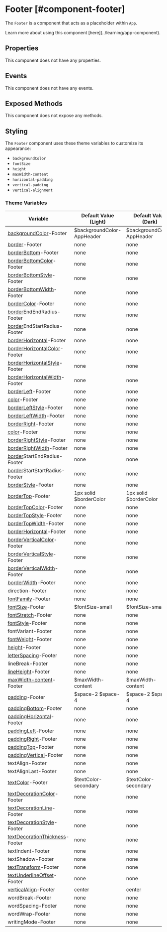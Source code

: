 
# Footer [#component-footer]

The `Footer` is a component that acts as a placeholder within `App`.

<Callout type="info" emoji="📔">
Learn more about using this component [here](../learning/app-component).
</Callout>

## Properties

This component does not have any properties.

## Events

This component does not have any events.

## Exposed Methods

This component does not expose any methods.

## Styling

The `Footer` component uses these theme variables to customize its appearance:

- `backgroundColor`
- `fontSize`
- `height`
- `maxWidth-content`
- `horizontal-padding`
- `vertical-padding`
- `vertical-alignment`

### Theme Variables

| Variable | Default Value (Light) | Default Value (Dark) |
| --- | --- | --- |
| [backgroundColor](../styles-and-themes/common-units/#color)-Footer | $backgroundColor-AppHeader | $backgroundColor-AppHeader |
| [border](../styles-and-themes/common-units/#border)-Footer | <GrayText>none</GrayText> | <GrayText>none</GrayText> |
| [borderBottom](../styles-and-themes/common-units/#border)-Footer | <GrayText>none</GrayText> | <GrayText>none</GrayText> |
| [borderBottomColor](../styles-and-themes/common-units/#color)-Footer | <GrayText>none</GrayText> | <GrayText>none</GrayText> |
| [borderBottomStyle](../styles-and-themes/common-units/#border-style)-Footer | <GrayText>none</GrayText> | <GrayText>none</GrayText> |
| [borderBottomWidth](../styles-and-themes/common-units/#size)-Footer | <GrayText>none</GrayText> | <GrayText>none</GrayText> |
| [borderColor](../styles-and-themes/common-units/#color)-Footer | <GrayText>none</GrayText> | <GrayText>none</GrayText> |
| [border](../styles-and-themes/common-units/#border)EndEndRadius-Footer | <GrayText>none</GrayText> | <GrayText>none</GrayText> |
| [border](../styles-and-themes/common-units/#border)EndStartRadius-Footer | <GrayText>none</GrayText> | <GrayText>none</GrayText> |
| [borderHorizontal](../styles-and-themes/common-units/#border)-Footer | <GrayText>none</GrayText> | <GrayText>none</GrayText> |
| [borderHorizontalColor](../styles-and-themes/common-units/#color)-Footer | <GrayText>none</GrayText> | <GrayText>none</GrayText> |
| [borderHorizontalStyle](../styles-and-themes/common-units/#border-style)-Footer | <GrayText>none</GrayText> | <GrayText>none</GrayText> |
| [borderHorizontalWidth](../styles-and-themes/common-units/#size)-Footer | <GrayText>none</GrayText> | <GrayText>none</GrayText> |
| [borderLeft](../styles-and-themes/common-units/#border)-Footer | <GrayText>none</GrayText> | <GrayText>none</GrayText> |
| [color](../styles-and-themes/common-units/#color)-Footer | <GrayText>none</GrayText> | <GrayText>none</GrayText> |
| [borderLeftStyle](../styles-and-themes/common-units/#border-style)-Footer | <GrayText>none</GrayText> | <GrayText>none</GrayText> |
| [borderLeftWidth](../styles-and-themes/common-units/#size)-Footer | <GrayText>none</GrayText> | <GrayText>none</GrayText> |
| [borderRight](../styles-and-themes/common-units/#border)-Footer | <GrayText>none</GrayText> | <GrayText>none</GrayText> |
| [color](../styles-and-themes/common-units/#color)-Footer | <GrayText>none</GrayText> | <GrayText>none</GrayText> |
| [borderRightStyle](../styles-and-themes/common-units/#border-style)-Footer | <GrayText>none</GrayText> | <GrayText>none</GrayText> |
| [borderRightWidth](../styles-and-themes/common-units/#size)-Footer | <GrayText>none</GrayText> | <GrayText>none</GrayText> |
| [border](../styles-and-themes/common-units/#border)StartEndRadius-Footer | <GrayText>none</GrayText> | <GrayText>none</GrayText> |
| [border](../styles-and-themes/common-units/#border)StartStartRadius-Footer | <GrayText>none</GrayText> | <GrayText>none</GrayText> |
| [borderStyle](../styles-and-themes/common-units/#border-style)-Footer | <GrayText>none</GrayText> | <GrayText>none</GrayText> |
| [borderTop](../styles-and-themes/common-units/#border)-Footer | 1px solid $borderColor | 1px solid $borderColor |
| [borderTopColor](../styles-and-themes/common-units/#color)-Footer | <GrayText>none</GrayText> | <GrayText>none</GrayText> |
| [borderTopStyle](../styles-and-themes/common-units/#border-style)-Footer | <GrayText>none</GrayText> | <GrayText>none</GrayText> |
| [borderTopWidth](../styles-and-themes/common-units/#size)-Footer | <GrayText>none</GrayText> | <GrayText>none</GrayText> |
| [borderHorizontal](../styles-and-themes/common-units/#border)-Footer | <GrayText>none</GrayText> | <GrayText>none</GrayText> |
| [borderVerticalColor](../styles-and-themes/common-units/#color)-Footer | <GrayText>none</GrayText> | <GrayText>none</GrayText> |
| [borderVerticalStyle](../styles-and-themes/common-units/#border-style)-Footer | <GrayText>none</GrayText> | <GrayText>none</GrayText> |
| [borderVerticalWidth](../styles-and-themes/common-units/#size)-Footer | <GrayText>none</GrayText> | <GrayText>none</GrayText> |
| [borderWidth](../styles-and-themes/common-units/#size)-Footer | <GrayText>none</GrayText> | <GrayText>none</GrayText> |
| direction-Footer | <GrayText>none</GrayText> | <GrayText>none</GrayText> |
| [fontFamily](../styles-and-themes/common-units/#fontFamily)-Footer | <GrayText>none</GrayText> | <GrayText>none</GrayText> |
| [fontSize](../styles-and-themes/common-units/#size)-Footer | $fontSize-small | $fontSize-small |
| [fontStretch](../styles-and-themes/common-units/#fontStretch)-Footer | <GrayText>none</GrayText> | <GrayText>none</GrayText> |
| [fontStyle](../styles-and-themes/common-units/#fontStyle)-Footer | <GrayText>none</GrayText> | <GrayText>none</GrayText> |
| fontVariant-Footer | <GrayText>none</GrayText> | <GrayText>none</GrayText> |
| [fontWeight](../styles-and-themes/common-units/#fontWeight)-Footer | <GrayText>none</GrayText> | <GrayText>none</GrayText> |
| [height](../styles-and-themes/common-units/#size)-Footer | <GrayText>none</GrayText> | <GrayText>none</GrayText> |
| [letterSpacing](../styles-and-themes/common-units/#size)-Footer | <GrayText>none</GrayText> | <GrayText>none</GrayText> |
| lineBreak-Footer | <GrayText>none</GrayText> | <GrayText>none</GrayText> |
| [lineHeight](../styles-and-themes/common-units/#size)-Footer | <GrayText>none</GrayText> | <GrayText>none</GrayText> |
| [maxWidth-content](../styles-and-themes/common-units/#size)-Footer | $maxWidth-content | $maxWidth-content |
| [padding](../styles-and-themes/common-units/#size)-Footer | $space-2 $space-4 | $space-2 $space-4 |
| [paddingBottom](../styles-and-themes/common-units/#size)-Footer | <GrayText>none</GrayText> | <GrayText>none</GrayText> |
| [paddingHorizontal](../styles-and-themes/common-units/#size)-Footer | <GrayText>none</GrayText> | <GrayText>none</GrayText> |
| [paddingLeft](../styles-and-themes/common-units/#size)-Footer | <GrayText>none</GrayText> | <GrayText>none</GrayText> |
| [paddingRight](../styles-and-themes/common-units/#size)-Footer | <GrayText>none</GrayText> | <GrayText>none</GrayText> |
| [paddingTop](../styles-and-themes/common-units/#size)-Footer | <GrayText>none</GrayText> | <GrayText>none</GrayText> |
| [paddingVertical](../styles-and-themes/common-units/#size)-Footer | <GrayText>none</GrayText> | <GrayText>none</GrayText> |
| textAlign-Footer | <GrayText>none</GrayText> | <GrayText>none</GrayText> |
| textAlignLast-Footer | <GrayText>none</GrayText> | <GrayText>none</GrayText> |
| [textColor](../styles-and-themes/common-units/#color)-Footer | $textColor-secondary | $textColor-secondary |
| [textDecorationColor](../styles-and-themes/common-units/#color)-Footer | <GrayText>none</GrayText> | <GrayText>none</GrayText> |
| [textDecorationLine](../styles-and-themes/common-units/#textDecoration)-Footer | <GrayText>none</GrayText> | <GrayText>none</GrayText> |
| [textDecorationStyle](../styles-and-themes/common-units/#textDecoration)-Footer | <GrayText>none</GrayText> | <GrayText>none</GrayText> |
| [textDecorationThickness](../styles-and-themes/common-units/#textDecoration)-Footer | <GrayText>none</GrayText> | <GrayText>none</GrayText> |
| textIndent-Footer | <GrayText>none</GrayText> | <GrayText>none</GrayText> |
| textShadow-Footer | <GrayText>none</GrayText> | <GrayText>none</GrayText> |
| [textTransform](../styles-and-themes/common-units/#textTransform)-Footer | <GrayText>none</GrayText> | <GrayText>none</GrayText> |
| [textUnderlineOffset](../styles-and-themes/common-units/#size)-Footer | <GrayText>none</GrayText> | <GrayText>none</GrayText> |
| [verticalAlign](../styles-and-themes/common-units/#alignment)-Footer | center | center |
| wordBreak-Footer | <GrayText>none</GrayText> | <GrayText>none</GrayText> |
| wordSpacing-Footer | <GrayText>none</GrayText> | <GrayText>none</GrayText> |
| wordWrap-Footer | <GrayText>none</GrayText> | <GrayText>none</GrayText> |
| writingMode-Footer | <GrayText>none</GrayText> | <GrayText>none</GrayText> |
